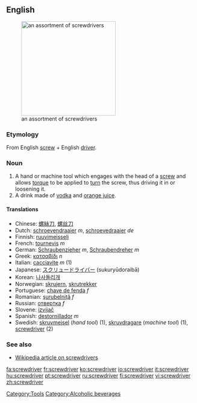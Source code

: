 ==English==
[[Image:Driver_tools.jpg|thumb|right|250px|an assortment of screwdrivers]]

===Etymology===
From English [[screw]] + English [[driver]].

===Noun===
{{en-noun}}

#A hand or machine tool which engages with the head of a [[screw]] and allows [[torque]] to be applied to [[turn]] the screw, thus driving it in or loosening it.
#A drink made of [[vodka]] and [[orange juice]].

====Translations====
*Chinese: [[螺絲刀]], [[螺丝刀]]
*Dutch: [[schroevendraaier]] ''m'', [[schroevedraaier]] ''de''<!-- is one of these misspelled? the 2nd one came from babelfish -->
*Finnish: [[ruuvimeisseli]]
*French: [[tournevis]] ''m''
*German: [[Schraubenzieher]] ''m'', [[Schraubendreher]] ''m''
*Greek: [[κατσαβίδι]] ''n''
*Italian: [[cacciavite]] ''m'' (1)
*Japanese: [[スクリュードライバー]] (sukuryūdoraibā)
*Korean: [[나사돌리개]]
*Norwegian: [[skrujern]], [[skrutrekker]]
*Portuguese: [[chave de fenda]] ''f''
*Romanian: [[şurubelniţă]] ''f''
*Russian: [[отвертка]] ''f''
*Slovene: [[izvijač]] {{m}}
*Spanish: [[destornillador]] ''m''
*Swedish: [[skruvmejsel]] (''hand tool'') {{c}} (1), [[skruvdragare]] (''machine tool'') {{c}} (1), [[screwdriver#Swedish|screwdriver]] {{c}} (2)

===See also===
*[[w:Screwdriver|Wikipedia article on screwdrivers]]

[[Category:Tools]]
[[Category:Alcoholic beverages]]

[[fa:screwdriver]]
[[fr:screwdriver]]
[[ko:screwdriver]]
[[io:screwdriver]]
[[it:screwdriver]]
[[hu:screwdriver]]
[[pt:screwdriver]]
[[ru:screwdriver]]
[[fi:screwdriver]]
[[vi:screwdriver]]
[[zh:screwdriver]]
